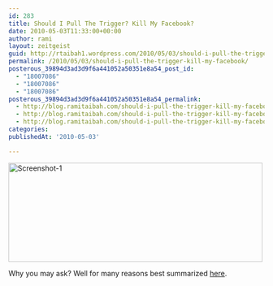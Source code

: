 ```yaml
---
id: 283
title: Should I Pull The Trigger? Kill My Facebook?
date: 2010-05-03T11:33:00+00:00
author: rami
layout: zeitgeist
guid: http://rtaibah1.wordpress.com/2010/05/03/should-i-pull-the-trigger-kill-my-facebook
permalink: /2010/05/03/should-i-pull-the-trigger-kill-my-facebook/
posterous_39894d3ad3d9f6a441052a50351e8a54_post_id:
  - "18007086"
  - "18007086"
  - "18007086"
posterous_39894d3ad3d9f6a441052a50351e8a54_permalink:
  - http://blog.ramitaibah.com/should-i-pull-the-trigger-kill-my-facebook
  - http://blog.ramitaibah.com/should-i-pull-the-trigger-kill-my-facebook
  - http://blog.ramitaibah.com/should-i-pull-the-trigger-kill-my-facebook
categories:
publishedAt: '2010-05-03'

---
```

<div class='p_embed p_image_embed'>
  <a href="http://139.59.20.41/wp-content/uploads/2011/12/screenshot-1-scaled1000.png"><img alt="Screenshot-1" height="195" src="http://139.59.20.41/wp-content/uploads/2011/12/screenshot-1-scaled1000.png?w=300" width="500" /></a>
</div>

Why you may ask? Well for many reasons best&nbsp;summarized&nbsp;<a href="http://www.rocket.ly/home/2010/4/26/top-ten-reasons-you-should-quit-facebook.html" target="_blank">here</a>.
